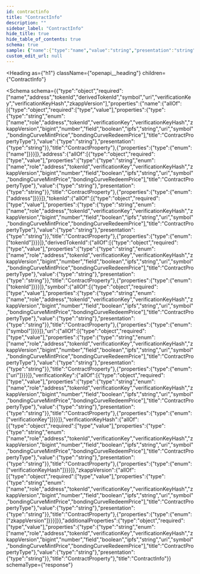 ```yaml
---
id: contractinfo
title: "ContractInfo"
description: ""
sidebar_label: "ContractInfo"
hide_title: true
hide_table_of_contents: true
schema: true
sample: {"name":{"type":"name","value":"string","presentation":"string"},"address":{"type":"address","value":"string","presentation":"string"},"tokenId":{"type":"tokenId","value":"string","presentation":"string"},"derivedTokenId":{"type":"tokenId","value":"string","presentation":"string"},"symbol":{"type":"symbol","value":"string","presentation":"string"},"uri":{"type":"uri","value":"string","presentation":"string"},"verificationKey":{"type":"verificationKey","value":"string","presentation":"string"},"verificationKeyHash":{"type":"verificationKeyHash","value":"string","presentation":"string"},"zkappVersion":{"type":"zkappVersion","value":"string","presentation":"string"}}
custom_edit_url: null
---
```



<Heading
  as={"h1"}
  className={"openapi__heading"}
  children={"ContractInfo"}
>
</Heading>





<Schema
  schema={{"type":"object","required":["name","address","tokenId","derivedTokenId","symbol","uri","verificationKey","verificationKeyHash","zkappVersion"],"properties":{"name":{"allOf":[{"type":"object","required":["type","value"],"properties":{"type":{"type":"string","enum":["name","role","address","tokenId","verificationKey","verificationKeyHash","zkappVersion","bigint","number","field","boolean","ipfs","string","uri","symbol","bondingCurveMintPrice","bondingCurveRedeemPrice"],"title":"ContractPropertyType"},"value":{"type":"string"},"presentation":{"type":"string"}},"title":"ContractProperty"},{"properties":{"type":{"enum":["name"]}}}]},"address":{"allOf":[{"type":"object","required":["type","value"],"properties":{"type":{"type":"string","enum":["name","role","address","tokenId","verificationKey","verificationKeyHash","zkappVersion","bigint","number","field","boolean","ipfs","string","uri","symbol","bondingCurveMintPrice","bondingCurveRedeemPrice"],"title":"ContractPropertyType"},"value":{"type":"string"},"presentation":{"type":"string"}},"title":"ContractProperty"},{"properties":{"type":{"enum":["address"]}}}]},"tokenId":{"allOf":[{"type":"object","required":["type","value"],"properties":{"type":{"type":"string","enum":["name","role","address","tokenId","verificationKey","verificationKeyHash","zkappVersion","bigint","number","field","boolean","ipfs","string","uri","symbol","bondingCurveMintPrice","bondingCurveRedeemPrice"],"title":"ContractPropertyType"},"value":{"type":"string"},"presentation":{"type":"string"}},"title":"ContractProperty"},{"properties":{"type":{"enum":["tokenId"]}}}]},"derivedTokenId":{"allOf":[{"type":"object","required":["type","value"],"properties":{"type":{"type":"string","enum":["name","role","address","tokenId","verificationKey","verificationKeyHash","zkappVersion","bigint","number","field","boolean","ipfs","string","uri","symbol","bondingCurveMintPrice","bondingCurveRedeemPrice"],"title":"ContractPropertyType"},"value":{"type":"string"},"presentation":{"type":"string"}},"title":"ContractProperty"},{"properties":{"type":{"enum":["tokenId"]}}}]},"symbol":{"allOf":[{"type":"object","required":["type","value"],"properties":{"type":{"type":"string","enum":["name","role","address","tokenId","verificationKey","verificationKeyHash","zkappVersion","bigint","number","field","boolean","ipfs","string","uri","symbol","bondingCurveMintPrice","bondingCurveRedeemPrice"],"title":"ContractPropertyType"},"value":{"type":"string"},"presentation":{"type":"string"}},"title":"ContractProperty"},{"properties":{"type":{"enum":["symbol"]}}}]},"uri":{"allOf":[{"type":"object","required":["type","value"],"properties":{"type":{"type":"string","enum":["name","role","address","tokenId","verificationKey","verificationKeyHash","zkappVersion","bigint","number","field","boolean","ipfs","string","uri","symbol","bondingCurveMintPrice","bondingCurveRedeemPrice"],"title":"ContractPropertyType"},"value":{"type":"string"},"presentation":{"type":"string"}},"title":"ContractProperty"},{"properties":{"type":{"enum":["uri"]}}}]},"verificationKey":{"allOf":[{"type":"object","required":["type","value"],"properties":{"type":{"type":"string","enum":["name","role","address","tokenId","verificationKey","verificationKeyHash","zkappVersion","bigint","number","field","boolean","ipfs","string","uri","symbol","bondingCurveMintPrice","bondingCurveRedeemPrice"],"title":"ContractPropertyType"},"value":{"type":"string"},"presentation":{"type":"string"}},"title":"ContractProperty"},{"properties":{"type":{"enum":["verificationKey"]}}}]},"verificationKeyHash":{"allOf":[{"type":"object","required":["type","value"],"properties":{"type":{"type":"string","enum":["name","role","address","tokenId","verificationKey","verificationKeyHash","zkappVersion","bigint","number","field","boolean","ipfs","string","uri","symbol","bondingCurveMintPrice","bondingCurveRedeemPrice"],"title":"ContractPropertyType"},"value":{"type":"string"},"presentation":{"type":"string"}},"title":"ContractProperty"},{"properties":{"type":{"enum":["verificationKeyHash"]}}}]},"zkappVersion":{"allOf":[{"type":"object","required":["type","value"],"properties":{"type":{"type":"string","enum":["name","role","address","tokenId","verificationKey","verificationKeyHash","zkappVersion","bigint","number","field","boolean","ipfs","string","uri","symbol","bondingCurveMintPrice","bondingCurveRedeemPrice"],"title":"ContractPropertyType"},"value":{"type":"string"},"presentation":{"type":"string"}},"title":"ContractProperty"},{"properties":{"type":{"enum":["zkappVersion"]}}}]}},"additionalProperties":{"type":"object","required":["type","value"],"properties":{"type":{"type":"string","enum":["name","role","address","tokenId","verificationKey","verificationKeyHash","zkappVersion","bigint","number","field","boolean","ipfs","string","uri","symbol","bondingCurveMintPrice","bondingCurveRedeemPrice"],"title":"ContractPropertyType"},"value":{"type":"string"},"presentation":{"type":"string"}},"title":"ContractProperty"},"title":"ContractInfo"}}
  schemaType={"response"}
>
  
</Schema>
            